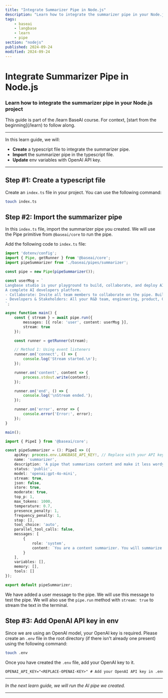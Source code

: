 ```yaml
---
title: "Integrate Summarizer Pipe in Node.js"
description: "Learn how to integrate the summarizer pipe in your Node.js project."
tags:
    - baseai
    - langbase
    - learn
    - pipe
section: "nodejs"
published: 2024-09-24
modified: 2024-09-24
---
```


# Integrate Summarizer Pipe in Node.js

### Learn how to integrate the summarizer pipe in your Node.js project

<Note sub="/learn">
This guide is part of the /learn BaseAI course. For context, [start from the beginning](/learn) to follow along.
</Note>

---

In this learn guide, we will:

- **Create** a typescript file to integrate the summarizer pipe.
- **Import** the summarizer pipe in the typescript file.
- **Update** env variables with OpenAI API key.

---

## Step #1: Create a typescript file

Create an `index.ts` file in your project. You can use the following command:

```bash
touch index.ts
```

## Step #2: Import the summarizer pipe

In this `index.ts` file, import the summarizer pipe you created. We will use the Pipe primitive from `@baseai/core` to run the pipe.

Add the following code to `index.ts` file:

<CodeGroup exampleTitle="BaseAI Pipe & Tool" title="Run AI agent Pipe with tools">

```ts {{ title: 'index.ts' }}
import 'dotenv/config';
import { Pipe, getRunner } from '@baseai/core';
import pipeSummarizer from './baseai/pipes/summarizer';

const pipe = new Pipe(pipeSummarizer());

const userMsg = `
Langbase studio is your playground to build, collaborate, and deploy AI. It allows you to experiment with your pipes in real-time, with real data, store messages, version your prompts, and truly helps you take your idea from building prototypes to deployed in production with LLMOps on usage, cost, and quality.
A complete AI developers platform.
- Collaborate: Invite all team members to collaborate on the pipe. Build AI together.
- Developers & Stakeholders: All your R&D team, engineering, product, GTM (marketing and sales), literally invlove every stakeholder can collaborate on the same pipe. It's like a powerful version of GitHub x Google Docs for AI. A complete AI developers platform.
`;

async function main() {
	const { stream } = await pipe.run({
		messages: [{ role: 'user', content: userMsg }],
		stream: true
	});

	const runner = getRunner(stream);

	// Method 1: Using event listeners
	runner.on('connect', () => {
		console.log('Stream started.\n');
	});

	runner.on('content', content => {
		process.stdout.write(content);
	});

	runner.on('end', () => {
		console.log('\nStream ended.');
	});

	runner.on('error', error => {
		console.error('Error:', error);
	});
}

main();
```

```ts {{ title: './baseai/pipes/summarizer.ts' }}
import { PipeI } from '@baseai/core';

const pipeSummarizer = (): PipeI => ({
	apiKey: process.env.LANGBASE_API_KEY!, // Replace with your API key https://langbase.com/docs/api-reference/api-keys
	name: 'summarizer',
	description: 'A pipe that summarizes content and make it less wordy',
	status: 'public',
	model: 'openai:gpt-4o-mini',
	stream: true,
	json: false,
	store: true,
	moderate: true,
	top_p: 1,
	max_tokens: 1000,
	temperature: 0.7,
	presence_penalty: 1,
	frequency_penalty: 1,
	stop: [],
	tool_choice: 'auto',
	parallel_tool_calls: false,
	messages: [
		{
			role: 'system',
			content: `You are a content summarizer. You will summarize content without loosing context into less wordy to the point version.`
		}
	],
	variables: [],
	memory: [],
	tools: []
});

export default pipeSummarizer;
```

</CodeGroup>

We have added a user message to the pipe. We will use this message to test the pipe. We will also use the `pipe.run` method with `stream: true` to stream the text in the terminal.

## Step #3: Add OpenAI API key in env

Since we are using an OpenAI model, your OpenAI key is required. Please create an `.env` file in the root directory (if there isn't already one present) using the following command:

```bash
touch .env
```

Once you have created the `.env` file, add your OpenAI key to it.

```txt
OPENAI_API_KEY="<REPLACE-OPENAI-KEY>" # Add your OpenAI API key in .env file
```

---

_In the next learn guide, we will run the AI pipe we created._

---
